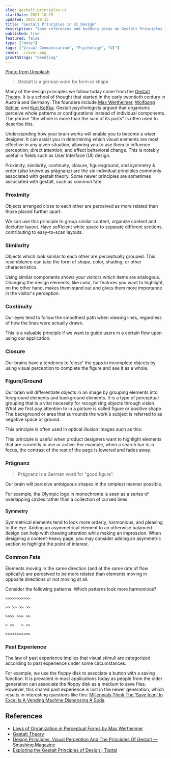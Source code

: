 ```yaml
---
slug: gestalt-principles-ui
startDate: 2021-10-15
updated: 2021-10-15
title: "Gestalt Principles in UI Design"
description: "Some references and budding ideas on Gestalt Principles in UI design"
published: true
featured: false
type: ["Note"]
tags: ["Visual Communication", "Psychology", "UI"]
cover: ./cover.png
growthStage: "Seedling"
---
```


<BasicImage
  src="https://res.cloudinary.com/wtkw/image/upload/v1627142238/waltertengcom/garden/gestalt-principles-ui/cover_zkqfge.png"
  alt="cover"
/>

[Photo from Unsplash](https://unsplash.com/photos/s2Hbt0ZY5ZU)

> Gestalt is a german word for form or shape.

Many of the design principles we follow today come from the [Gestalt Theory](https://en.wikipedia.org/wiki/Gestalt_psychology). It is a school of thought that started in the early twentieth century in Austria and Germany. The founders include [Max Wertheimer](https://en.wikipedia.org/wiki/Max_Wertheimer), [Wolfgang Köhler](https://en.wikipedia.org/wiki/Wolfgang_K%C3%B6hler), and [Kurt Koffka](https://en.wikipedia.org/wiki/Kurt_Koffka). Gestalt psychologists argued that organisms perceive whole patterns or configurations instead of individual components. The phrase "the whole is more than the sum of its parts" is often used to describe this.

Understanding how your brain works will enable you to become a wiser designer. It can assist you in determining which visual elements are most effective in any given situation, allowing you to use them to influence perception, direct attention, and effect behavioral change. This is notably useful in fields such as User Interface (UI) design.

Proximity, similarity, continuity, closure, figure/ground, and symmetry & order (also known as prägnanz) are the six individual principles commonly associated with gestalt theory. Some newer principles are sometimes associated with gestalt, such as common fate.

### Proximity

<BasicImage
  src="https://res.cloudinary.com/wtkw/image/upload/v1634307421/waltertengcom/garden/gestalt-principles-ui/proximity_lfqbbt.png"
  alt="proximity"
/>

Objects arranged close to each other are perceived as more related than those placed further apart.

We can use this principle to group similar content, organize content and declutter layout. Have sufficient white space to separate different sections, contributing to easy-to-scan layouts.

### Similarity

Objects which look similar to each other are perceptually grouped. This resemblance can take the form of shape, color, shading, or other characteristics.

Using similar components shows your visitors which items are analogous. Changing the design elements, like color, for features you want to highlight, on the other hand, makes them stand out and gives them more importance in the visitor's perception.

### Continuity

Our eyes tend to follow the smoothest path when viewing lines, regardless of how the lines were actually drawn.

This is a valuable principle if we want to guide users in a certain flow upon using our application.

### Closure

<BasicImage
  src="https://res.cloudinary.com/wtkw/image/upload/v1634307626/waltertengcom/garden/gestalt-principles-ui/closure_necb0v.png"
  alt="closure"
/>

Our brains have a tendency to 'close' the gaps in incomplete objects by using visual perception to complete the figure and see it as a whole.

### Figure/Ground

Our brain will differentiate objects in an image by grouping elements into foreground elements and background elements. It is a type of perceptual grouping that is a vital necessity for recognizing objects through vision. What we first pay attention to in a picture is called figure or positive shape. The background or area that surrounds the work's subject is referred to as negative space or ground.

This principle is often used in optical illusion images such as this:

<BasicImage
  src="https://res.cloudinary.com/wtkw/image/upload/v1634307421/waltertengcom/garden/gestalt-principles-ui/Cup_or_faces_paradox_gfihuu.png"
  alt="figure/ground"
/>

This principle is useful when product designers want to highlight elements that are currently in use or active. For example, when a search bar is in focus, the contrast of the rest of the page is lowered and fades away.

### Prägnanz

> Prägnanz is a German word for "good figure".

Our brain will perceive ambiguous shapes in the simplest manner possible.

For example, the Olympic logo in monochrome is seen as a series of overlapping circles rather than a collection of curved lines.

<BasicImage
  src="https://res.cloudinary.com/wtkw/image/upload/v1634307528/waltertengcom/garden/gestalt-principles-ui/mono-olympic_nipuiy.png"
  alt="concentric circle"
/>

#### Symmetry

Symmetrical elements tend to look more orderly, harmonious, and pleasing to the eye. Adding an asymmetrical element to an otherwise balanced design can help with drawing attention while making an impression. When designing a content-heavy page, you may consider adding an asymmetric section to highlight the point of interest.

### Common Fate

Elements moving in the same direction (and at the same rate of flow optically) are perceived to be more related than elements moving in opposite directions or not moving at all.

Consider the following patterns. Which patterns look more harmonious?

```
>>>>>>>>>>>

>> >> >> >>

>>>> >>> >>

> >>   > >>

>><<>>>><<>

```

### Past Experience

The law of past experience implies that visual stimuli are categorized according to past experience under some circumstances.

For example, we use the floppy disk to associate a button with a saving function. It is prevalent in most applications today as people from the older generation can associate the floppy disk as a medium to save files. However, this shared past experience is lost in the newer generation, which results in interesting questions like this: [Millennials Think The ‘Save Icon’ In Excel Is A Vending Machine Dispensing A Soda](https://dustyoldthing.com/save-icon-vending-machine/).

## References

- [Laws of Organization in Perceptual Forms by Max Wertheimer](https://www.goodreads.com/book/show/16283130-laws-of-organization-in-perceptual-forms)
- [Gestalt Theory](http://mason.gmu.edu/~sbarth/507/gestalt/gestalt.html)
- [Design Principles: Visual Perception And The Principles Of Gestalt — Smashing Magazine](https://www.smashingmagazine.com/2014/03/design-principles-visual-perception-and-the-principles-of-gestalt/)
- [Exploring the Gestalt Principles of Design | Toptal](https://www.toptal.com/designers/ui/gestalt-principles-of-design)
